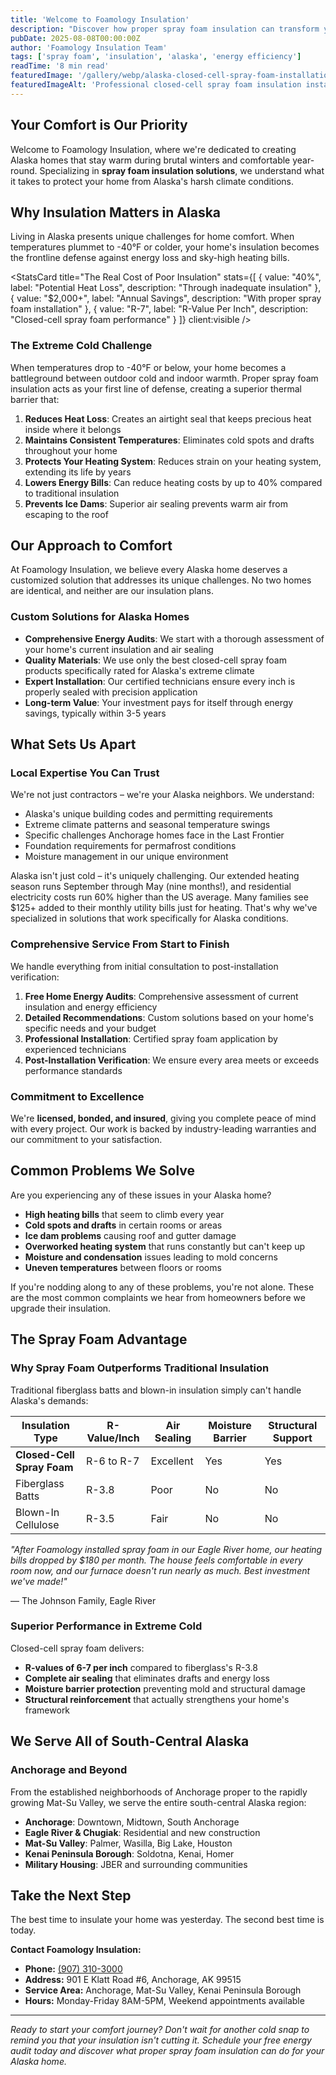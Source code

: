 ---
title: 'Welcome to Foamology Insulation'
description: "Discover how proper spray foam insulation can transform your Alaska home into a comfortable, energy-efficient sanctuary."
pubDate: 2025-08-08T00:00:00Z
author: 'Foamology Insulation Team'
tags: ['spray foam', 'insulation', 'alaska', 'energy efficiency']
readTime: '8 min read'
featuredImage: '/gallery/webp/alaska-closed-cell-spray-foam-installation.webp'
featuredImageAlt: 'Professional closed-cell spray foam insulation installation in Alaska'
---


## Your Comfort is Our Priority

Welcome to Foamology Insulation, where we're dedicated to creating Alaska homes that stay warm during brutal winters and comfortable year-round. Specializing in **spray foam insulation solutions**, we understand what it takes to protect your home from Alaska's harsh climate conditions.

<ImageWithCaption
  src="/gallery/webp/anchorage-spray-foam-insulation-team-1.webp"
  alt="Professional spray foam insulation team working in Anchorage, Alaska"
  caption="Our expert team brings decades of combined experience to every Alaska insulation project"
  width="large"
  client:visible
/>

## Why Insulation Matters in Alaska

Living in Alaska presents unique challenges for home comfort. When temperatures plummet to -40°F or colder, your home's insulation becomes the frontline defense against energy loss and sky-high heating bills.

<StatsCard
  title="The Real Cost of Poor Insulation"
  stats={[
    {
      value: "40%",
      label: "Potential Heat Loss",
      description: "Through inadequate insulation"
    },
    {
      value: "$2,000+",
      label: "Annual Savings",
      description: "With proper spray foam installation"
    },
    {
      value: "R-7",
      label: "R-Value Per Inch",
      description: "Closed-cell spray foam performance"
    }
  ]}
  client:visible
/>

### The Extreme Cold Challenge

When temperatures drop to -40°F or below, your home becomes a battleground between outdoor cold and indoor warmth. Proper spray foam insulation acts as your first line of defense, creating a superior thermal barrier that:

<InfoBox variant="tip" title="Key Benefits of Spray Foam Insulation" client:visible>

1. **Reduces Heat Loss**: Creates an airtight seal that keeps precious heat inside where it belongs
2. **Maintains Consistent Temperatures**: Eliminates cold spots and drafts throughout your home
3. **Protects Your Heating System**: Reduces strain on your heating system, extending its life by years
4. **Lowers Energy Bills**: Can reduce heating costs by up to 40% compared to traditional insulation
5. **Prevents Ice Dams**: Superior air sealing prevents warm air from escaping to the roof

</InfoBox>

<ImageWithCaption
  src="/gallery/webp/alaska-attic-insulation-before-foam-1.webp"
  alt="Alaska attic before spray foam insulation installation"
  caption="Before: Inadequate traditional insulation allows significant heat loss in Alaska's extreme climate"
  width="large"
  client:visible
/>

## Our Approach to Comfort

At Foamology Insulation, we believe every Alaska home deserves a customized solution that addresses its unique challenges. No two homes are identical, and neither are our insulation plans.

### Custom Solutions for Alaska Homes

- **Comprehensive Energy Audits**: We start with a thorough assessment of your home's current insulation and air sealing
- **Quality Materials**: We use only the best closed-cell spray foam products specifically rated for Alaska's extreme climate
- **Expert Installation**: Our certified technicians ensure every inch is properly sealed with precision application
- **Long-term Value**: Your investment pays for itself through energy savings, typically within 3-5 years

<ImageWithCaption
  src="/gallery/webp/alaska-spray-foam-application-process-1.webp"
  alt="Professional spray foam application process in Alaska home"
  caption="Our certified technicians apply closed-cell spray foam with precision for maximum R-value"
  width="full"
  client:visible
/>

## What Sets Us Apart

### Local Expertise You Can Trust

We're not just contractors – we're your Alaska neighbors. We understand:

- Alaska's unique building codes and permitting requirements
- Extreme climate patterns and seasonal temperature swings
- Specific challenges Anchorage homes face in the Last Frontier
- Foundation requirements for permafrost conditions
- Moisture management in our unique environment

<InfoBox variant="info" title="Why Local Experience Matters" client:visible>

Alaska isn't just cold – it's uniquely challenging. Our extended heating season runs September through May (nine months!), and residential electricity costs run 60% higher than the US average. Many families see $125+ added to their monthly utility bills just for heating. That's why we've specialized in solutions that work specifically for Alaska conditions.

</InfoBox>

### Comprehensive Service From Start to Finish

We handle everything from initial consultation to post-installation verification:

1. **Free Home Energy Audits**: Comprehensive assessment of current insulation and energy efficiency
2. **Detailed Recommendations**: Custom solutions based on your home's specific needs and your budget
3. **Professional Installation**: Certified spray foam application by experienced technicians
4. **Post-Installation Verification**: We ensure every area meets or exceeds performance standards

<ImageWithCaption
  src="/gallery/webp/anchorage-attic-spray-foam-insulation-project-1.webp"
  alt="Completed spray foam insulation project in Anchorage attic"
  caption="After: Complete spray foam coverage provides superior thermal protection and air sealing"
  width="large"
  client:visible
/>

### Commitment to Excellence

We're **licensed, bonded, and insured**, giving you complete peace of mind with every project. Our work is backed by industry-leading warranties and our commitment to your satisfaction.

<CTABlock
  title="Ready to Transform Your Home?"
  description="Don't let another Alaska winter drain your wallet and comfort. Get your free energy audit and discover how spray foam insulation can revolutionize your home's comfort and efficiency."
  buttonText="Schedule Free Consultation"
  buttonLink="/contact"
  variant="primary"
  client:visible
/>

## Common Problems We Solve

Are you experiencing any of these issues in your Alaska home?

<InfoBox variant="warning" title="Signs You Need Better Insulation" client:visible>

- **High heating bills** that seem to climb every year
- **Cold spots and drafts** in certain rooms or areas
- **Ice dam problems** causing roof and gutter damage
- **Overworked heating system** that runs constantly but can't keep up
- **Moisture and condensation** issues leading to mold concerns
- **Uneven temperatures** between floors or rooms

</InfoBox>

If you're nodding along to any of these problems, you're not alone. These are the most common complaints we hear from homeowners before we upgrade their insulation.

<ImageWithCaption
  src="/gallery/webp/alaska-ice-dam-roof-damage-repair-needed.webp"
  alt="Ice dam damage on Alaska roof requiring repair"
  caption="Ice dams form when heat escapes through poor insulation, melting snow that refreezes at eaves"
  width="medium"
  client:visible
/>

## The Spray Foam Advantage

### Why Spray Foam Outperforms Traditional Insulation

Traditional fiberglass batts and blown-in insulation simply can't handle Alaska's demands:

| Insulation Type | R-Value/Inch | Air Sealing | Moisture Barrier | Structural Support |
|----------------|--------------|-------------|------------------|-------------------|
| **Closed-Cell Spray Foam** | R-6 to R-7 | Excellent | Yes | Yes |
| Fiberglass Batts | R-3.8 | Poor | No | No |
| Blown-In Cellulose | R-3.5 | Fair | No | No |

<InfoBox variant="success" title="Real Results from Real Customers" client:visible>

*"After Foamology installed spray foam in our Eagle River home, our heating bills dropped by $180 per month. The house feels comfortable in every room now, and our furnace doesn't run nearly as much. Best investment we've made!"*

— The Johnson Family, Eagle River

</InfoBox>

### Superior Performance in Extreme Cold

Closed-cell spray foam delivers:

- **R-values of 6-7 per inch** compared to fiberglass's R-3.8
- **Complete air sealing** that eliminates drafts and energy loss
- **Moisture barrier protection** preventing mold and structural damage
- **Structural reinforcement** that actually strengthens your home's framework

<ImageWithCaption
  src="/gallery/webp/alaska-spray-foam-r-value-demonstration.webp"
  alt="Demonstration of spray foam R-value and thermal performance"
  caption="Superior R-value means better thermal protection and lower energy bills year-round"
  width="large"
  client:visible
/>

## We Serve All of South-Central Alaska

### Anchorage and Beyond

From the established neighborhoods of Anchorage proper to the rapidly growing Mat-Su Valley, we serve the entire south-central Alaska region:

- **Anchorage**: Downtown, Midtown, South Anchorage
- **Eagle River & Chugiak**: Residential and new construction
- **Mat-Su Valley**: Palmer, Wasilla, Big Lake, Houston
- **Kenai Peninsula Borough**: Soldotna, Kenai, Homer
- **Military Housing**: JBER and surrounding communities

<CTABlock
  title="Experience the Foamology Difference"
  description="As your Alaskan neighbor, we guarantee we'll treat your home with the same care we'd give our own. Licensed, bonded, insured, and locally owned."
  buttonText="Get Your Free Estimate"
  buttonLink="/contact"
  variant="secondary"
  client:visible
/>

## Take the Next Step

The best time to insulate your home was yesterday. The second best time is today.

**Contact Foamology Insulation:**

- **Phone:** [(907) 310-3000](tel:+19073103000)
- **Address:** 901 E Klatt Road #6, Anchorage, AK 99515
- **Service Area:** Anchorage, Mat-Su Valley, Kenai Peninsula Borough
- **Hours:** Monday-Friday 8AM-5PM, Weekend appointments available

---

*Ready to start your comfort journey? Don't wait for another cold snap to remind you that your insulation isn't cutting it. Schedule your free energy audit today and discover what proper spray foam insulation can do for your Alaska home.*

